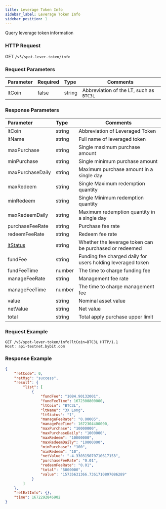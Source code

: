 ```yaml
---
title: Leverage Token Info
sidebar_label: Leverage Token Info
sidebar_position: 1
---
```

Query leverage token information

### HTTP Request
GET `/v5/spot-lever-token/info`

### Request Parameters
| Parameter | Required | Type | Comments|
|:----- |:-------|:-----|------ |
|ltCoin |false |string |Abbreviation of the LT, such as `BTC3L`|

### Response Parameters
| Parameter | Type | Comments|
|:----- |:-----|----- |
|ltCoin |string |Abbreviation of Leveraged Token |
|ltName |string |Full name of leveraged token |
|maxPurchase |string |Single maximum purchase amount |
|minPurchase |string |Single minimum purchase amount |
|maxPurchaseDaily |string |Maximum purchase amount in a single day |
|maxRedeem |string |Single Maximum redemption quantity |
|minRedeem |string |Single Minimum redemption quantity  |
|maxRedeemDaily |string |Maximum redemption quantity in a single day |
|purchaseFeeRate |string |Purchase fee rate |
|redeemFeeRate |string |Redeem fee rate |
|[ltStatus](../enum#ltstatus) |string |Whether the leverage token can be purchased or redeemed |
|fundFee |string |Funding fee charged daily for users holding leveraged token |
|fundFeeTime |number |The time to charge funding fee |
|manageFeeRate |string |Management fee rate|
|manageFeeTime |number |The time to charge management fee |
|value |string |Nominal asset value |
|netValue |string |Net value |
|total |string |Total apply purchase upper limit |

### Request Example

```http
GET /v5/spot-lever-token/info?ltCoin=BTC3L HTTP/1.1
Host: api-testnet.bybit.com
```

### Response Example

```json
{
    "retCode": 0,
    "retMsg": "success",
    "result": {
        "list": [
            {
                "fundFee": "1084.90132001",
                "fundFeeTime": 1672300800000,
                "ltCoin": "BTC3L",
                "ltName": "3X Long",
                "ltStatus": "1",
                "manageFeeRate": "0.00005",
                "manageFeeTime": 1672304400000,
                "maxPurchase": "10000000",
                "maxPurchaseDaily": "1000000",
                "maxRedeem": "10000000",
                "maxRedeemDaily": "10000000",
                "minPurchase": "100",
                "minRedeem": "10",
                "netValue": "-4.330315070710617153",
                "purchaseFeeRate": "0.01",
                "redeemFeeRate": "0.01",
                "total": "5000000",
                "value": "15735631366.7361710897086289"
            }
        ]
    },
    "retExtInfo": {},
    "time": 1672292846902
}
```